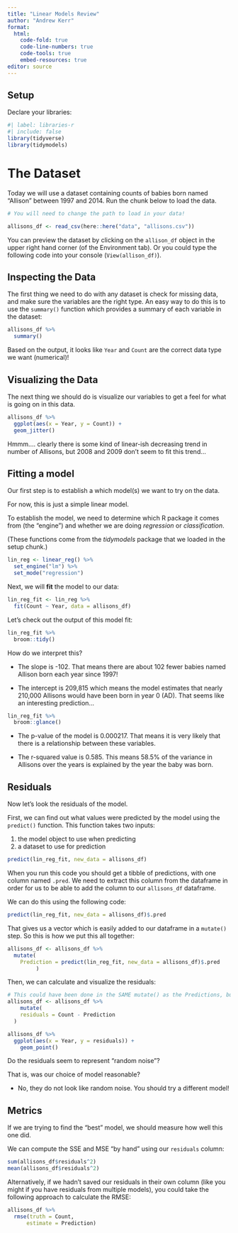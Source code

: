 ```yaml
---
title: "Linear Models Review"
author: "Andrew Kerr"
format: 
  html:
    code-fold: true
    code-line-numbers: true
    code-tools: true
    embed-resources: true
editor: source
---
```


## Setup

Declare your libraries:

```r
#| label: libraries-r
#| include: false
library(tidyverse)
library(tidymodels)
```

# The Dataset

Today we will use a dataset containing counts of babies born named "Allison" between 1997 and 2014. Run the chunk below to load the data.

```r
# You will need to change the path to load in your data! 

allisons_df <- read_csv(here::here("data", "allisons.csv"))
```

You can preview the dataset by clicking on the `allison_df` object in the upper right hand corner (of the Environment tab). Or you could type the following code into your console (`View(allison_df)`).

## Inspecting the Data

The first thing we need to do with any dataset is check for missing data, and make sure the variables are the right type. An easy way to do this is to use the `summary()` function which provides a summary of each variable in the dataset:

```r
allisons_df %>% 
  summary()
```

Based on the output, it looks like `Year` and `Count` are the correct data type we want (numerical)!

## Visualizing the Data

The next thing we should do is visualize our variables to get a feel for what is going on in this data.

```r
allisons_df %>%
  ggplot(aes(x = Year, y = Count)) +
  geom_jitter()
```

Hmmm.... clearly there is some kind of linear-ish decreasing trend in number of Allisons, but 2008 and 2009 don't seem to fit this trend...

## Fitting a model

Our first step is to establish a which model(s) we want to try on the data.

For now, this is just a simple linear model.

To establish the model, we need to determine which R package it comes from (the "engine") and whether we are doing *regression* or *classification*.

(These functions come from the *tidymodels* package that we loaded in the setup chunk.)

```r
lin_reg <- linear_reg() %>%
  set_engine("lm") %>%
  set_mode("regression")
```

Next, we will **fit** the model to our data:

```r
lin_reg_fit <- lin_reg %>%
  fit(Count ~ Year, data = allisons_df)
```

Let's check out the output of this model fit:

```r
lin_reg_fit %>% 
  broom::tidy()
```

How do we interpret this?

-   The slope is -102. That means there are about 102 fewer babies named Allison born each year since 1997!

-   The intercept is 209,815 which means the model estimates that nearly 210,000 Allisons would have been born in year 0 (AD). That seems like an interesting prediction...

```r
lin_reg_fit %>% 
  broom::glance()
```

-   The p-value of the model is 0.000217. That means it is very likely that there is a relationship between these variables.

-   The r-squared value is 0.585. This means 58.5% of the variance in Allisons over the years is explained by the year the baby was born.

## Residuals

Now let's look the residuals of the model.

First, we can find out what values were predicted by the model using the `predict()` function. This function takes two inputs:

1. the model object to use when predicting
2. a dataset to use for prediction

```r
predict(lin_reg_fit, new_data = allisons_df)
```

When you run this code you should get a tibble of predictions, with one column named `.pred`. We need to extract this column from the dataframe in order for us to be able to add the column to our `allisons_df` dataframe. 

We can do this using the following code:

```r
predict(lin_reg_fit, new_data = allisons_df)$.pred
```

That gives us a vector which is easily added to our dataframe in a `mutate()` step. So this is how we put this all together:

```r
allisons_df <- allisons_df %>%
  mutate(
    Prediction = predict(lin_reg_fit, new_data = allisons_df)$.pred
         ) 
```

Then, we can calculate and visualize the residuals:

```r
# This could have been done in the SAME mutate() as the Predictions, but I chose to break it apart
allisons_df <- allisons_df %>% 
    mutate(
    residuals = Count - Prediction
  )

allisons_df %>%
  ggplot(aes(x = Year, y = residuals)) +
    geom_point()
```

Do the residuals seem to represent "random noise"?

That is, was our choice of model reasonable?

- No, they do not look like random noise. You should try a different model!

## Metrics

If we are trying to find the "best" model, we should measure how well this one did.

We can compute the SSE and MSE "by hand" using our `residuals` column:

```r
sum(allisons_df$residuals^2)
mean(allisons_df$residuals^2)
```

Alternatively, if we hadn't saved our residuals in their own column (like you might if you have residuals from multiple models), you could take the following approach to calculate the RMSE:

```r
allisons_df %>%
  rmse(truth = Count,
      estimate = Prediction)
```

